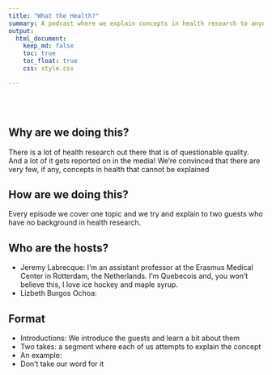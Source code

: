 ```yaml
---
title: "What the Health?"
summary: A podcast where we explain concepts in health research to anyone who cares. 
output:
  html_document:
    keep_md: false
    toc: true
    toc_float: true
    css: style.css

---
```


</br>
</br>

## Why are we doing this? 

There is a lot of health research out there that is of questionable quality. And a lot of it gets reported on in the media! We're convinced that there are very few, if any, concepts in health that cannot be explained 

## How are we doing this?

Every episode we cover one topic and we try and explain to two guests who have no background in health research. 

## Who are the hosts?

- Jeremy Labrecque: I'm an assistant professor at the Erasmus Medical Center in Rotterdam, the Netherlands. I'm Quebecois and, you won't believe this, I love ice hockey and maple syrup. 
- Lizbeth Burgos Ochoa: 

## Format

- Introductions: We introduce the guests and learn a bit about them
- Two takes: a segment where each of us attempts to explain the concept
- An example: 
- Don't take our word for it